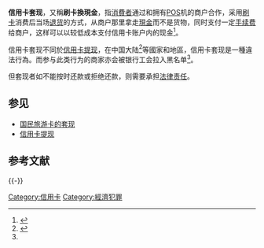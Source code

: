 '''信用卡套现'''，又稱'''刷卡換現金'''，指[[消費者|消費者]]通过和拥有[[POS|POS]]机的商户合作，采用[[刷卡|刷卡]]消费后当场[[退货|退货]]的方式，从商户那里拿走[[現金|現金]]而不是货物，同时支付一定[[手续费|手续费]]给商户，这样可以以较低成本支付信用卡账户内的现金<ref name="中时1">{{Cite news|url=https://www.chinatimes.com/cn/newspapers/20181101000253-260202|title=线上刷卡换现 恐掀卡债风暴|date=2018-11-01|publisher=工商时报|accessdate=2020-04-23|author=魏乔怡|coauthors=彭祯伶|archive-date=2019-04-22|archive-url=https://web.archive.org/web/20190422135111/https://www.chinatimes.com/cn/newspapers/20181101000253-260202|dead-url=no}}</ref>。

信用卡套现不同於[[信用卡提现|信用卡提现]]，在中国大陆<ref>{{Cite web|url=http://www.court.gov.cn/fabu-xiangqing-3.html|title=最高人民法院、最高人民检察院关于办理妨害信用卡管理刑事案件具体应用法律若干问题的解释|publisher=最高人民法院|date=2010-01-29|accessdate=2020-04-23|archive-date=2019-07-20|archive-url=https://web.archive.org/web/20190720232257/http://www.court.gov.cn/fabu-xiangqing-3.html|dead-url=no}}</ref>等國家和地區，信用卡套现是一種違法行為。而参与此类行为的商家亦会被银行工会拉入黑名单<ref name="中时1"/>。

但套现者如不能按时还款或拒绝还款，则需要承担[[法律责任|法律责任]]。
== 参见 ==
*[[國民旅遊卡#假消費|国民旅游卡的套现]]
* [[信用卡提现|信用卡提现]]
== 参考文献 ==
{{Reflist}}

{{-}}
{{信用卡}}

[[Category:信用卡|Category:信用卡]]
[[Category:經濟犯罪|Category:經濟犯罪]]